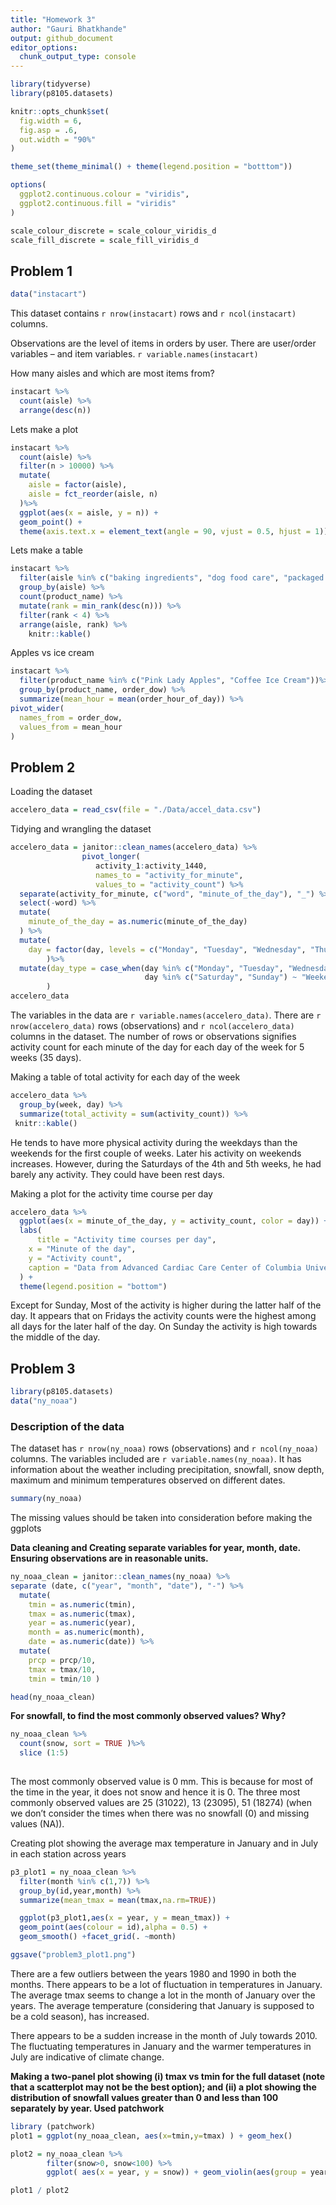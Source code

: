 ```yaml
---
title: "Homework 3"
author: "Gauri Bhatkhande"
output: github_document
editor_options: 
  chunk_output_type: console
---
```


```r
library(tidyverse)
library(p8105.datasets)

knitr::opts_chunk$set(
  fig.width = 6,
  fig.asp = .6,
  out.width = "90%"
)

theme_set(theme_minimal() + theme(legend.position = "botttom"))

options(
  ggplot2.continuous.colour = "viridis",
  ggplot2.continuous.fill = "viridis"
)

scale_colour_discrete = scale_colour_viridis_d
scale_fill_discrete = scale_fill_viridis_d
```

## Problem 1

```r
data("instacart")
```
This dataset contains `r nrow(instacart)` rows and `r ncol(instacart)` columns. 

Observations are the level of items in orders by user. There are user/order variables -- and item variables. `r variable.names(instacart)`

How many aisles and which are most items from? 
```r
instacart %>%
  count(aisle) %>%
  arrange(desc(n))
```
Lets make a plot 

```r
instacart %>%
  count(aisle) %>%
  filter(n > 10000) %>% 
  mutate(
    aisle = factor(aisle), 
    aisle = fct_reorder(aisle, n)
  )%>%
  ggplot(aes(x = aisle, y = n)) +
  geom_point() +
  theme(axis.text.x = element_text(angle = 90, vjust = 0.5, hjust = 1))
```

Lets make a table 

```r
instacart %>%
  filter(aisle %in% c("baking ingredients", "dog food care", "packaged vegetables fruits")) %>%
  group_by(aisle) %>%
  count(product_name) %>%
  mutate(rank = min_rank(desc(n))) %>%
  filter(rank < 4) %>%
  arrange(aisle, rank) %>%
    knitr::kable()
```
Apples vs ice cream 

```r
instacart %>%
  filter(product_name %in% c("Pink Lady Apples", "Coffee Ice Cream"))%>%
  group_by(product_name, order_dow) %>%
  summarize(mean_hour = mean(order_hour_of_day)) %>%
pivot_wider(
  names_from = order_dow, 
  values_from = mean_hour
)
```

## Problem 2

Loading the dataset
```r
accelero_data = read_csv(file = "./Data/accel_data.csv")
```

Tidying and wrangling the dataset

```r
accelero_data = janitor::clean_names(accelero_data) %>%
                pivot_longer(
                   activity_1:activity_1440,
                   names_to = "activity_for_minute",
                   values_to = "activity_count") %>%
  separate(activity_for_minute, c("word", "minute_of_the_day"), "_") %>%
  select(-word) %>%
  mutate(
    minute_of_the_day = as.numeric(minute_of_the_day)
  ) %>%
  mutate(
    day = factor(day, levels = c("Monday", "Tuesday", "Wednesday", "Thursday", "Friday", "Saturday", "Sunday"))
        )%>%
  mutate(day_type = case_when(day %in% c("Monday", "Tuesday", "Wednesday", "Thursday", "Friday") ~ "Weekday",
                              day %in% c("Saturday", "Sunday") ~ "Weekend")
        )
accelero_data
```
The variables in the data are `r variable.names(accelero_data)`. There are `r nrow(accelero_data)` rows (observations) and `r ncol(accelero_data)` columns in the dataset. The number of rows or observations signifies activity count for each minute of the day for each day of the week for 5 weeks (35 days). 

Making a table of total activity for each day of the week

```r
accelero_data %>%
  group_by(week, day) %>%
  summarize(total_activity = sum(activity_count)) %>%
 knitr::kable()
```
He tends to have more physical activity during the weekdays than the weekends for the first couple of weeks. Later his activity on weekends increases. However, during the Saturdays of the 4th and 5th weeks, he had barely any activity. They could have been rest days. 


Making a plot for the activity time course per day
```r
accelero_data %>%
  ggplot(aes(x = minute_of_the_day, y = activity_count, color = day)) + geom_line() +
  labs(
      title = "Activity time courses per day",
    x = "Minute of the day",
    y = "Activity count",
    caption = "Data from Advanced Cardiac Care Center of Columbia University Medical Center"
  ) +
  theme(legend.position = "bottom")
```


Except for Sunday, Most of the activity is higher during the latter half of the day. It appears that on Fridays the activity counts were the highest among all days for the later half of the day. On Sunday the activity is high towards the middle of the day. 


## Problem 3

```r
library(p8105.datasets)
data("ny_noaa")

```

### Description of the data

The dataset has `r nrow(ny_noaa)` rows (observations) and `r ncol(ny_noaa)` columns. The variables included are `r variable.names(ny_noaa)`. It has information about the weather including precipitation, snowfall, snow depth, maximum and minimum temperatures observed on different dates. 


```r
summary(ny_noaa)

```
The missing values should be taken into consideration before making the ggplots 

**Data cleaning and Creating separate variables for year, month, date. Ensuring observations are in reasonable units.**

```r
ny_noaa_clean = janitor::clean_names(ny_noaa) %>%
separate (date, c("year", "month", "date"), "-") %>%
  mutate(
    tmin = as.numeric(tmin), 
    tmax = as.numeric(tmax), 
    year = as.numeric(year),
    month = as.numeric(month),
    date = as.numeric(date)) %>%
  mutate(
    prcp = prcp/10,
    tmax = tmax/10,
    tmin = tmin/10 )

head(ny_noaa_clean)
```
**For snowfall, to find the most commonly observed values? Why?**

```r
ny_noaa_clean %>%
  count(snow, sort = TRUE )%>%
  slice (1:5)
  
```

The most commonly observed value is 0 mm. This is because for most of the time in the year, it does not snow and hence it is 0. The three most commonly observed values are 25 (31022), 13 (23095), 51 (18274) (when we don't consider the times when there was no snowfall (0) and missing values (NA)).
 

Creating plot showing the average max temperature in January and in July in each station across years

```r
p3_plot1 = ny_noaa_clean %>%
  filter(month %in% c(1,7)) %>%
  group_by(id,year,month) %>%
  summarize(mean_tmax = mean(tmax,na.rm=TRUE))

  ggplot(p3_plot1,aes(x = year, y = mean_tmax)) +
  geom_point(aes(colour = id),alpha = 0.5) + 
  geom_smooth() +facet_grid(. ~month)

ggsave("problem3_plot1.png")

```
There are a few outliers between the years 1980 and 1990 in both the months. There appears to be a lot of fluctuation in temperatures in January. The average tmax seems to change a lot in the month of January over the years. The average temperature (considering that January is supposed to be a cold season), has increased. 

There appears to be a sudden increase in the month of July towards 2010. 
The fluctuating temperatures in January and the warmer temperatures in July are indicative of climate change. 


**Making a two-panel plot showing (i) tmax vs tmin for the full dataset (note that a scatterplot may not be the best option); and (ii)  a plot showing the distribution of snowfall values greater than 0 and less than 100 separately by year. Used patchwork**

```r
library (patchwork)
plot1 = ggplot(ny_noaa_clean, aes(x=tmin,y=tmax) ) + geom_hex()

plot2 = ny_noaa_clean %>%
        filter(snow>0, snow<100) %>%
        ggplot( aes(x = year, y = snow)) + geom_violin(aes(group = year))

plot1 / plot2
```






